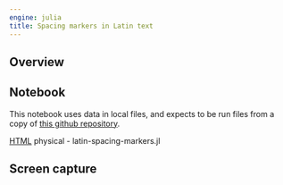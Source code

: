 ```yaml
---
engine: julia
title: Spacing markers in Latin text
---
```


:::{.callout-caution title="Content TBA"}
:::


## Overview

## Notebook

:::{.callout-warning title="Uses local resources"}
This notebook uses data in local files, and expects to be run files from a copy of [this github repository](https://github.com/neelsmith/complutensian-texts).
:::

[HTML](./complutensian-spacing-markers.html)
physical - latin-spacing-markers.jl

## Screen capture